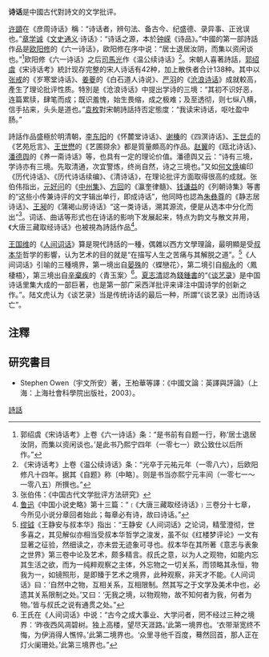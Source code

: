 '''诗话'''是中國古代對詩文的文学批评。

[[许顗|许顗]]在《彦周诗话》稱：“诗话者，辨句法、备古今、纪盛德、录异事、正讹误也。”[[章学诚|章学诚]]《[[文史通义|文史通义]]·诗话》：“诗话之源，本於[[钟嵘|钟嵘]]《诗品》。”中國的第一部詩話作品是[[欧阳修|欧阳修]]的《六一诗话》，欧阳修在序中说：“居士退居汝阴，而集以资闲谈也。”<ref>郭绍虞《宋诗话考》上卷《六一诗话》条：“是书前有自题一行，称‘居士退居汝阴，而集以资闲谈也。’是此书乃熙宁四年（一零七一）欧公致仕以后所作。”</ref>欧阳修《六一诗话》之后[[司馬光|司馬光]]作《温公续诗话》<ref>《宋诗话考》上卷《温公续诗话》条：“光卒于元祐元年（一零八六），后欧阳修凡十四年。据其《自题》称〔中略〕。则是书当亦熙宁元丰间（一零七一～一零八五）所撰也。”</ref>。宋朝人喜著詩話，[[郭绍虞|郭绍虞]]《宋诗话考》統計现存完整的宋人诗话有42种，加上散佚者合计138种。其中以[[张戒|张戒]]的《岁寒堂诗话》、[[姜夔|姜夔]]的《白石道人诗说》、[[严羽|严羽]]的《[[沧浪诗话|沧浪诗话]]》成就較高，產生了理论批评性质。特別是《沧浪诗话》中提出学诗的三境：“其初不识好恶，连篇累牍，肆笔而成；既识羞愧，始生畏缩，成之极难；及至透彻，则七纵八横，信手拈来，头头是道也。”[[袁枚|袁枚]]對宋朝詩話持否定態度：“我读宋诗话，呕吐盈中肠。”

詩話作品盛極於明清朝，[[李东阳|李东阳]]的《怀麓堂诗话》、[[谢榛|谢榛]]的《四溟诗话》、[[王世贞|王世贞]]的《艺苑卮言》、[[王世懋|王世懋]]的《艺圃撷余》都是質量頗高的作品。[[赵翼|赵翼]]的《瓯北诗话》、[[潘德舆|潘德舆]]的《养一斋诗话》等，也具有一定的理论价值。潘德舆又云：“诗有三境，学诗亦有三境。先取清通，次宜警炼，终尚自然，诗之三境也。”又如[[何文焕|何文焕]]编印《历代诗话》、《历代诗话续编》、《清诗话》，在理论批评方面取得很高的成就。张伯伟指出，[[元好问|元好问]]的《[[中州集|中州集]]》、[[方回|方回]]的《瀛奎律髓》、[[钱谦益|钱谦益]]的《列朝诗集》等書的“这些小传兼诗评的文字辑出单行，即成诗话”，他同時也認為[[朱彝尊|朱彝尊]]的《静志居诗话》、[[王昶|王昶]]的《蒲褐山房诗话》“这一类诗话，溯其源流，便是从选本中分化而出”<ref>张伯伟：《中国古代文学批评方法研究》</ref>。词话、曲话等形式也在诗话的影响下发展起来，特点为韵文与散文并用，《大唐三藏取经诗话》也被視為詩話作品<ref>[[鲁迅|鲁迅]]《中国小说史略》第十三篇：“﹝《大唐三藏取经诗话》﹞三卷分十七章，今所见小说分章回者始此；每章必有诗，故曰诗话。”</ref>。

[[王国维|王国维]]的《[[人间词话|人间词话]]》算是現代詩話的一種，偶雜以西方文學理論，最明顯是受[[叔本华|叔本华]]哲学的影響，认为艺术的目的就是“在描写人生之苦痛与其解脱之道”。<ref>[[缪钺|缪钺]]《王静安与叔本华》指出：“王静安《人间词话》之论词，精莹澄彻，世多喜之，其见解似亦相当受叔本华哲学之浚发，虽不似《红楼梦评论》一文有显著之征验，然细读之，亦未尝无迹象可寻也。叔本华在其所著《意志与表象之世界》第三卷中论及艺术，颇多精言。叔氏之意，以为人之观物，如能内忘其生活之欲，而为一纯粹观察之主体，外忘物之一切关系，而领略其永恒，物我为一，如镜照形，是即臻于艺术之境界，此种观察，非天才不能。《人间词话》曰：‘自然中之物，互相关系，互相限制。然其写之于文学及美术中也，必遗其关系限制之处。’又曰：‘无我之境，以物观物，故不知何者为我，何者为物。’皆与叔氏之说有通贯之处。”</ref>《人间词话》引喻的三種境界，第一境出自[[晏殊|晏殊]]的〈蝶戀花〉，第二境引自[[柳永|柳永]]的〈鳳棲梧〉，第三境出自[[辛棄疾|辛棄疾]]的〈青玉案〉<ref>王氏在《人间词话》中说：“古今之成大事业、大学问者，罔不经过三种之境界：‘昨夜西风凋碧树。独上高楼，望尽天涯路。’此第一境界也。‘衣带渐宽终不悔，为伊消得人憔悴。’此第二境界也。‘众里寻他千百度，蓦然回首，那人正在灯火阑珊处。’此第三境界也。”</ref>。[[夏志清|夏志清]]認為[[錢鍾書|錢鍾書]]的“《[[谈艺录|谈艺录]]》是中国诗话里集大成的一部巨著，也是第一部广采西洋批评来译注中国诗学的创新之作。”。陆文虎认为《谈艺录》当是传统诗话的最后一种，所謂“《谈艺录》出而诗话亡”。

==注釋==
{{reflist|2}}
==研究書目==
*Stephen Owen（宇文所安）著，王柏華等譯：《中國文論：英譯與評論》（上海：上海社會科學院出版社，2003）。

[[category:詩話|]]